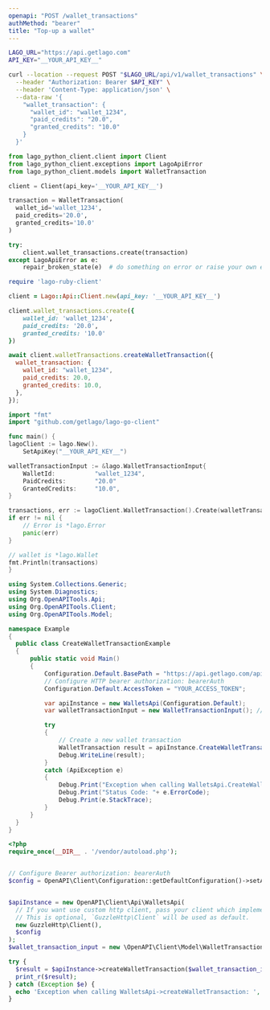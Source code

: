 ```yaml
---
openapi: "POST /wallet_transactions"
authMethod: "bearer"
title: "Top-up a wallet"
---
```


<RequestExample>

```bash cURL
LAGO_URL="https://api.getlago.com"
API_KEY="__YOUR_API_KEY__"

curl --location --request POST "$LAGO_URL/api/v1/wallet_transactions" \
  --header "Authorization: Bearer $API_KEY" \
  --header 'Content-Type: application/json' \
  --data-raw '{
    "wallet_transaction": {
      "wallet_id": "wallet_1234",
      "paid_credits": "20.0",
      "granted_credits": "10.0"
    }
  }'
```

```python Python
from lago_python_client.client import Client
from lago_python_client.exceptions import LagoApiError
from lago_python_client.models import WalletTransaction

client = Client(api_key='__YOUR_API_KEY__')

transaction = WalletTransaction(
  wallet_id='wallet_1234',
  paid_credits='20.0',
  granted_credits='10.0'
)

try:
    client.wallet_transactions.create(transaction)
except LagoApiError as e:
    repair_broken_state(e)  # do something on error or raise your own exception
```

```ruby Ruby
require 'lago-ruby-client'

client = Lago::Api::Client.new(api_key: '__YOUR_API_KEY__')

client.wallet_transactions.create({
    wallet_id: 'wallet_1234',
    paid_credits: '20.0',
    granted_credits: '10.0'
})
```

```js Javascript
await client.walletTransactions.createWalletTransaction({
  wallet_transaction: {
    wallet_id: "wallet_1234",
    paid_credits: 20.0,
    granted_credits: 10.0,
  },
});
```

```go Go
import "fmt"
import "github.com/getlago/lago-go-client"

func main() {
lagoClient := lago.New().
    SetApiKey("__YOUR_API_KEY__")

walletTransactionInput := &lago.WalletTransactionInput{
    WalletId:           "wallet_1234",
    PaidCredits:        "20.0"
    GrantedCredits:     "10.0",
}

transactions, err := lagoClient.WalletTransaction().Create(walletTransactionInput)
if err != nil {
    // Error is *lago.Error
    panic(err)
}

// wallet is *lago.Wallet
fmt.Println(transactions)
}
```

```csharp C#
using System.Collections.Generic;
using System.Diagnostics;
using Org.OpenAPITools.Api;
using Org.OpenAPITools.Client;
using Org.OpenAPITools.Model;

namespace Example
{
  public class CreateWalletTransactionExample
  {
      public static void Main()
      {
          Configuration.Default.BasePath = "https://api.getlago.com/api/v1";
          // Configure HTTP bearer authorization: bearerAuth
          Configuration.Default.AccessToken = "YOUR_ACCESS_TOKEN";

          var apiInstance = new WalletsApi(Configuration.Default);
          var walletTransactionInput = new WalletTransactionInput(); // WalletTransactionInput | Wallet transaction payload

          try
          {
              // Create a new wallet transaction
              WalletTransaction result = apiInstance.CreateWalletTransaction(walletTransactionInput);
              Debug.WriteLine(result);
          }
          catch (ApiException e)
          {
              Debug.Print("Exception when calling WalletsApi.CreateWalletTransaction: " + e.Message );
              Debug.Print("Status Code: "+ e.ErrorCode);
              Debug.Print(e.StackTrace);
          }
      }
  }
}
```

```php PHP
<?php
require_once(__DIR__ . '/vendor/autoload.php');


// Configure Bearer authorization: bearerAuth
$config = OpenAPI\Client\Configuration::getDefaultConfiguration()->setAccessToken('YOUR_ACCESS_TOKEN');


$apiInstance = new OpenAPI\Client\Api\WalletsApi(
  // If you want use custom http client, pass your client which implements `GuzzleHttp\ClientInterface`.
  // This is optional, `GuzzleHttp\Client` will be used as default.
  new GuzzleHttp\Client(),
  $config
);
$wallet_transaction_input = new \OpenAPI\Client\Model\WalletTransactionInput(); // \OpenAPI\Client\Model\WalletTransactionInput | Wallet transaction payload

try {
  $result = $apiInstance->createWalletTransaction($wallet_transaction_input);
  print_r($result);
} catch (Exception $e) {
  echo 'Exception when calling WalletsApi->createWalletTransaction: ', $e->getMessage(), PHP_EOL;
}
```

</RequestExample>
